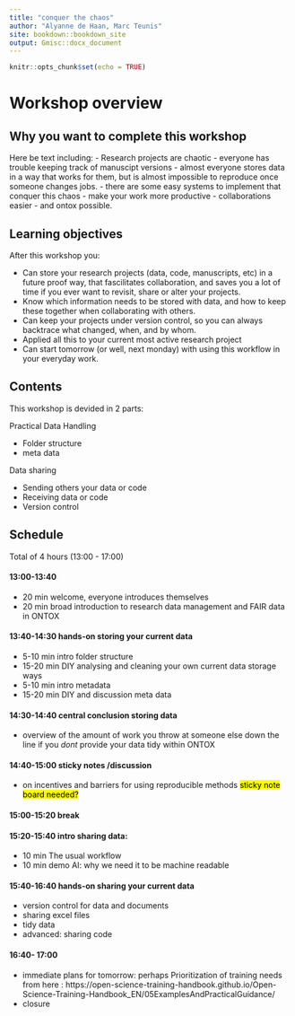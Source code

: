 ```yaml
---
title: "conquer the chaos"
author: "Alyanne de Haan, Marc Teunis"
site: bookdown::bookdown_site
output: Gmisc::docx_document
---
```


```r
knitr::opts_chunk$set(echo = TRUE)

```

# Workshop overview

## Why you want to complete this workshop

Here be text including:
 - Research projects are chaotic
 - everyone has trouble keeping track of manuscipt versions
 - almost everyone stores data in a way that works for them, but is almost impossible to reproduce once someone changes jobs.
 - there are some easy systems to implement that conquer this chaos
 - make your work more productive
 - collaborations easier
 - and ontox possible.


## Learning objectives

After this workshop you:

 - Can store your research projects (data, code, manuscripts, etc) in a future proof way, that fascilitates collaboration, and saves you a lot of time if you ever want to revisit, share or alter your projects. 
 - Know which information needs to be stored with data, and how to keep these together when collaborating with others.
 - Can keep your projects under version control, so you can always backtrace what changed, when, and by whom.
 - Applied all this to your current most active research project
 - Can start tomorrow (or well, next monday) with using this workflow in your everyday work.

## Contents 

This workshop is devided in 2 parts: 

Practical Data Handling

 - Folder structure
 - meta data
 
Data sharing

 - Sending others your data or code 
 - Receiving data or code
 - Version control 

## Schedule 

Total of 4 hours (13:00 - 17:00) 

#### 13:00-13:40
 - 20 min welcome, everyone introduces themselves
 - 20 min broad introduction to research data management and FAIR data in ONTOX

#### 13:40-14:30 hands-on storing your current data 
 - 5-10 min intro folder structure
 - 15-20 min DIY analysing and cleaning your own current data storage ways
 - 5-10 min intro metadata
 - 15-20 min DIY and discussion meta data

#### 14:30-14:40 central conclusion storing data
 - overview of the amount of work you throw at someone else down the line if you _dont_ provide your data tidy within ONTOX

#### 14:40-15:00 sticky notes /discussion
 - on incentives and barriers for using reproducible methods <mark>sticky note board needed? </mark> 

#### 15:00-15:20 break

#### 15:20-15:40  intro sharing data: 
  - 10 min The usual workflow
  - 10 min demo AI: why we need it to be machine readable

#### 15:40-16:40  hands-on sharing your current data
 - version control for data and documents
 - sharing excel files
 - tidy data
 - advanced: sharing code

#### 16:40- 17:00
 - immediate plans for tomorrow: perhaps Prioritization of training needs from here : https://open-science-training-handbook.github.io/Open-Science-Training-Handbook_EN/05ExamplesAndPracticalGuidance/
 - closure


